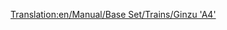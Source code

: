 [[Translation:en/Manual/Base Set/Trains/Ginzu 'A4']]
{{en/Manual/Base Set/Trains/Trains|Image=[[File:en/Manual/Base Set/Trains/Ginzua4.png]]
|Cost=£22,265 ($44.530)
|Speed=128 km/h (80 mph)
|Weight=162 t
|Power=1,200 hp (895 kW)
|Annual=£2,296 ($4.592)
|Designed=1935
|Lifespan=20
|Capacity=n.v.t.
|Description=The most common-used steam train, until diesel trains become available. The Ginzu is available from the early beginning (if you start around 1945), and is the fastest off all the steam engines available. Later the [[en/Manual/Base Set/Trains/SH '8P']] becomes available.
|Real-life=This is a renamed version of the [https://www.wikipedia.org/wiki/LNER Class A4 British Gresley A4] locomotive. A British Gresley A4 locomotive, named "Mallard", is the holder of the fastest steam locomotive record of 126 mph (202.8 km/h).<br/>
For more information, see http://www.lner.info/locos/A/a4.shtml.
}}